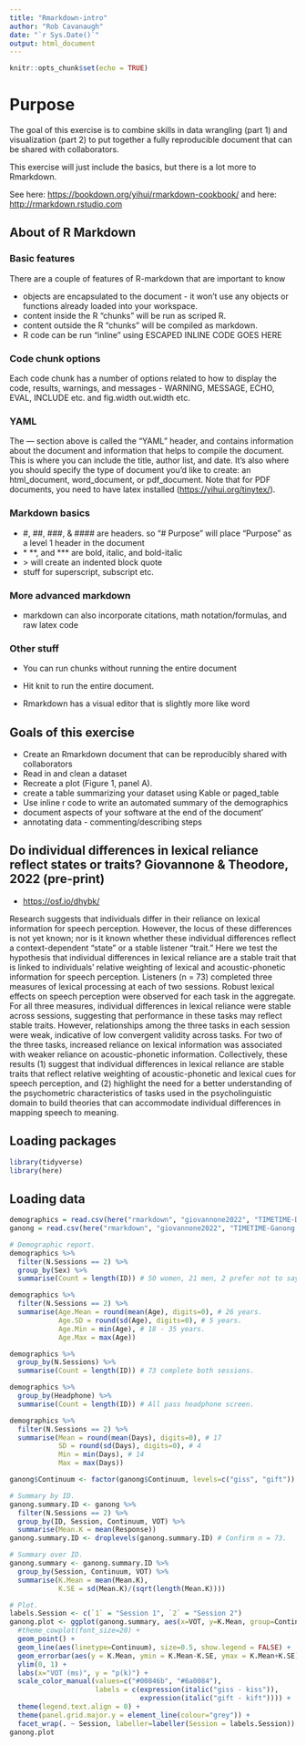 ```yaml
---
title: "Rmarkdown-intro"
author: "Rob Cavanaugh"
date: "`r Sys.Date()`"
output: html_document
---
```


```r
knitr::opts_chunk$set(echo = TRUE)
```

# Purpose

The goal of this exercise is to combine skills in data wrangling (part 1) and visualization (part 2) to put together a fully reproducible document that can be shared with collaborators.

This exercise will just include the basics, but there is a lot more to Rmarkdown.

See here: <https://bookdown.org/yihui/rmarkdown-cookbook/> and here: <http://rmarkdown.rstudio.com>

## About of R Markdown

### Basic features

There are a couple of features of R-markdown that are important to know

-   objects are encapsulated to the document - it won't use any objects or functions already loaded into your workspace.
-   content inside the R "chunks" will be run as scriped R.
-   content outside the R "chunks" will be compiled as markdown.
-   R code can be run "inline" using ESCAPED INLINE CODE GOES HERE

### Code chunk options

Each code chunk has a number of options related to how to display the code, results, warnings, and messages - WARNING, MESSAGE, ECHO, EVAL, INCLUDE etc. and fig.width out.width etc.

### YAML

The --- section above is called the "YAML" header, and contains information about the document and information that helps to compile the document. This is where you can include the title, author list, and date. It's also where you should specify the type of document you'd like to create: an html_document, word_document, or pdf_document. Note that for PDF documents, you need to have latex installed (<https://yihui.org/tinytex/>).

### Markdown basics

-   #, ##, ###, & \#### are headers. so "# Purpose" will place "Purpose" as a level 1 header in the document
-   \* \*\*, and \*\*\* are bold, italic, and bold-italic
-   \> will create an indented block quote
-   stuff for superscript, subscript etc.

### More advanced markdown

-   markdown can also incorporate citations, math notation/formulas, and raw latex code

### Other stuff

-   You can run chunks without running the entire document

-   Hit knit to run the entire document.

-   Rmarkdown has a visual editor that is slightly more like word

## Goals of this exercise

-   Create an Rmarkdown document that can be reproducibly shared with collaborators
-   Read in and clean a dataset
-   Recreate a plot (Figure 1, panel A).
-   create a table summarizing your dataset using Kable or paged_table
-   Use inline r code to write an automated summary of the demographics
-   document aspects of your software at the end of the document'
-   annotating data - commenting/describing steps

## Do individual differences in lexical reliance reflect states or traits? Giovannone & Theodore, 2022 (pre-print)

-   <https://osf.io/dhybk/>

Research suggests that individuals differ in their reliance on lexical information for speech perception. However, the locus of these differences is not yet known; nor is it known whether these individual differences reflect a context-dependent "state" or a stable listener "trait." Here we test the hypothesis that individual differences in lexical reliance are a stable trait that is linked to individuals' relative weighting of lexical and acoustic-phonetic information for speech perception. Listeners (n = 73) completed three measures of lexical processing at each of two sessions. Robust lexical effects on speech perception were observed for each task in the aggregate. For all three measures, individual differences in lexical reliance were stable across sessions, suggesting that performance in these tasks may reflect stable traits. However, relationships among the three tasks in each session were weak, indicative of low convergent validity across tasks. For two of the three tasks, increased reliance on lexical information was associated with weaker reliance on acoustic-phonetic information. Collectively, these results (1) suggest that individual differences in lexical reliance are stable traits that reflect relative weighting of acoustic-phonetic and lexical cues for speech perception, and (2) highlight the need for a better understanding of the psychometric characteristics of tasks used in the psycholinguistic domain to build theories that can accommodate individual differences in mapping speech to meaning.

## Loading packages

```r
library(tidyverse)
library(here)
```

## Loading data

```r
demographics = read.csv(here("rmarkdown", "giovannone2022", "TIMETIME-Demographics.csv"), stringsAsFactors = TRUE)
ganong = read.csv(here("rmarkdown", "giovannone2022", "TIMETIME-Ganong.csv"), stringsAsFactors = TRUE)
```

```r
# Demographic report.
demographics %>%
  filter(N.Sessions == 2) %>% 
  group_by(Sex) %>% 
  summarise(Count = length(ID)) # 50 women, 21 men, 2 prefer not to say.

demographics %>%
  filter(N.Sessions == 2) %>% 
  summarise(Age.Mean = round(mean(Age), digits=0), # 26 years.
            Age.SD = round(sd(Age), digits=0), # 5 years.
            Age.Min = min(Age), # 18 - 35 years.
            Age.Max = max(Age))

demographics %>% 
  group_by(N.Sessions) %>% 
  summarise(Count = length(ID)) # 73 complete both sessions.

demographics %>% 
  group_by(Headphone) %>% 
  summarise(Count = length(ID)) # All pass headphone screen.

demographics %>% 
  filter(N.Sessions == 2) %>% 
  summarise(Mean = round(mean(Days), digits=0), # 17
            SD = round(sd(Days), digits=0), # 4
            Min = min(Days), # 14
            Max = max(Days)) 
```



```r
ganong$Continuum <- factor(ganong$Continuum, levels=c("giss", "gift"))

# Summary by ID.
ganong.summary.ID <- ganong %>%
  filter(N.Sessions == 2) %>% 
  group_by(ID, Session, Continuum, VOT) %>%
  summarise(Mean.K = mean(Response)) 
ganong.summary.ID <- droplevels(ganong.summary.ID) # Confirm n = 73.

# Summary over ID.
ganong.summary <- ganong.summary.ID %>%
  group_by(Session, Continuum, VOT) %>%
  summarise(K.Mean = mean(Mean.K),
            K.SE = sd(Mean.K)/(sqrt(length(Mean.K))))

# Plot.
labels.Session <- c(`1` = "Session 1", `2` = "Session 2")
ganong.plot <- ggplot(ganong.summary, aes(x=VOT, y=K.Mean, group=Continuum, color=Continuum)) +
  #theme_cowplot(font_size=20) +
  geom_point() +
  geom_line(aes(linetype=Continuum), size=0.5, show.legend = FALSE) +
  geom_errorbar(aes(y = K.Mean, ymin = K.Mean-K.SE, ymax = K.Mean+K.SE), width = 1) +
  ylim(0, 1) +
  labs(x="VOT (ms)", y = "p(k)") +
  scale_color_manual(values=c("#00846b", "#6a0084"),
                     labels = c(expression(italic("giss - kiss")),
                                expression(italic("gift - kift")))) +
  theme(legend.text.align = 0) +
  theme(panel.grid.major.y = element_line(colour="grey")) +
  facet_wrap(. ~ Session, labeller=labeller(Session = labels.Session))
ganong.plot

```
